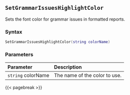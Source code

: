 ## `SetGrammarIssuesHighlightColor`

Sets the font color for grammar issues in formatted reports.

### Syntax {-}

``` .lua
SetGrammarIssuesHighlightColor(string colorName)
```

### Parameters {-}

**Parameter** | **Description**
| :-- | :-- |
|`string` colorName | The name of the color to use. |

{{< pagebreak >}}